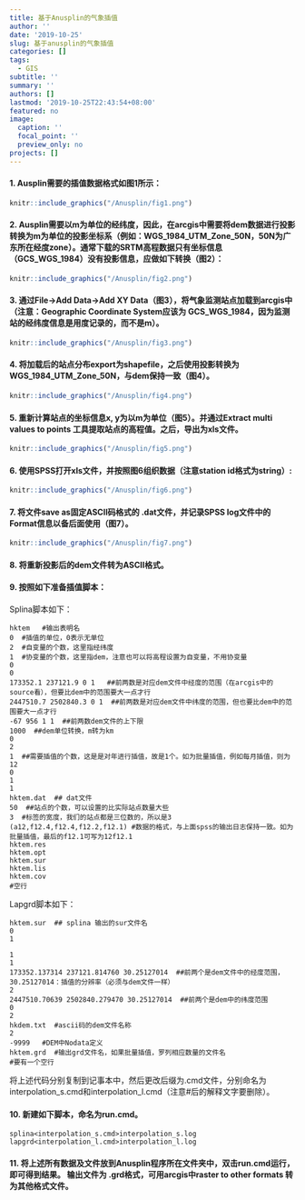 ```yaml
---
title: 基于Anusplin的气象插值
author: ''
date: '2019-10-25'
slug: 基于anusplin的气象插值
categories: []
tags:
  - GIS
subtitle: ''
summary: ''
authors: []
lastmod: '2019-10-25T22:43:54+08:00'
featured: no
image:
  caption: ''
  focal_point: ''
  preview_only: no
projects: []
---
```

#### 1. Ausplin需要的插值数据格式如图1所示：
```r
knitr::include_graphics("/Anusplin/fig1.png")
```

#### 2. Ausplin需要以m为单位的经纬度，因此，在arcgis中需要将dem数据进行投影转换为m为单位的投影坐标系（例如：WGS_1984_UTM_Zone_50N，50N为广东所在经度zone）。通常下载的SRTM高程数据只有坐标信息（GCS_WGS_1984）没有投影信息，应做如下转换（图2）：
```r
knitr::include_graphics("/Anusplin/fig2.png")
```

#### 3. 通过File->Add Data->Add XY Data（图3），将气象监测站点加载到arcgis中（注意：Geographic Coordinate System应该为 GCS_WGS_1984，因为监测站的经纬度信息是用度记录的，而不是m）。
```r
knitr::include_graphics("/Anusplin/fig3.png")
```


#### 4. 将加载后的站点分布export为shapefile，之后使用投影转换为WGS_1984_UTM_Zone_50N，与dem保持一致（图4）。
```r
knitr::include_graphics("/Anusplin/fig4.png")
```


#### 5. 重新计算站点的坐标信息x, y为以m为单位（图5）。并通过Extract multi values to points 工具提取站点的高程值。之后，导出为xls文件。
```r
knitr::include_graphics("/Anusplin/fig5.png")
```


#### 6. 使用SPSS打开xls文件，并按照图6组织数据（注意station id格式为string）:
```r
knitr::include_graphics("/Anusplin/fig6.png")
```


#### 7. 将文件save as固定ASCII码格式的 .dat文件，并记录SPSS log文件中的Format信息以备后面使用（图7）。
```r
knitr::include_graphics("/Anusplin/fig7.png")
```


#### 8. 将重新投影后的dem文件转为ASCII格式。


#### 9. 按照如下准备插值脚本：
Splina脚本如下：
```
hktem   #输出表明名
0  #插值的单位，0表示无单位
2  #自变量的个数，这里指经纬度
1  #协变量的个数，这里指dem，注意也可以将高程设置为自变量，不用协变量
0
0
173352.1 237121.9 0 1   ##前两数是对应dem文件中经度的范围（在arcgis中的source看），但要比dem中的范围要大一点才行
2447510.7 2502840.3 0 1  ##前两数是对应dem文件中纬度的范围，但也要比dem中的范围要大一点才行
-67 956 1 1  ##前两数dem文件的上下限
1000  ##dem单位转换，m转为km
0
2
1  ##需要插值的个数，这是是对年进行插值，故是1个。如为批量插值，例如每月插值，则为12
0
1
1
hktem.dat  ## dat文件
50  ##站点的个数，可以设置的比实际站点数量大些
3  #标签的宽度，我们的站点都是三位数的，所以是3
(a12,f12.4,f12.4,f12.2,f12.1) #数据的格式，与上面spss的输出日志保持一致。如为批量插值，最后的f12.1可写为12f12.1
hktem.res
hktem.opt
hktem.sur
hktem.lis
hktem.cov
#空行

```

Lapgrd脚本如下：
```
hktem.sur  ## splina 输出的sur文件名
0
1

1
1
173352.137314 237121.814760 30.25127014  ##前两个是dem文件中的经度范围，30.25127014：插值的分辨率（必须与dem文件一样）
2
2447510.70639 2502840.279470 30.25127014  ##前两个是dem中的纬度范围
0
2
hkdem.txt  #ascii码的dem文件名称
2
-9999   #DEM中Nodata定义
hktem.grd  #输出grd文件名，如果批量插值，罗列相应数量的文件名
#要有一个空行

```
将上述代码分别复制到记事本中，然后更改后缀为.cmd文件，分别命名为interpolation_s.cmd和interpolation_l.cmd（注意#后的解释文字要删除）。

#### 10. 新建如下脚本，命名为run.cmd。
```
splina<interpolation_s.cmd>interpolation_s.log
lapgrd<interpolation_l.cmd>interpolation_l.log
```

#### 11. 将上述所有数据及文件放到Anusplin程序所在文件夹中，双击run.cmd运行，即可得到结果。 输出文件为 .grd格式，可用arcgis中raster to other formats 转为其他格式文件。
